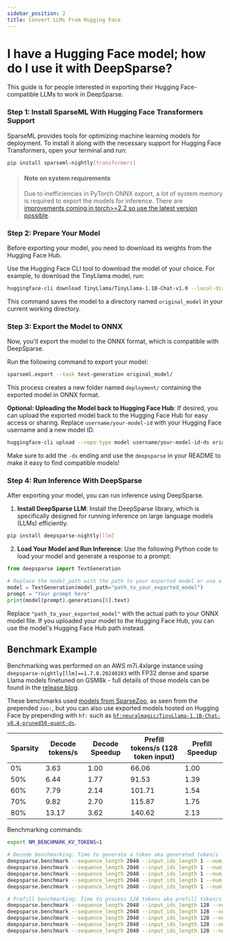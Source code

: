 ```yaml
---
sidebar_position: 2
title: Convert LLMs From Hugging Face
---
```



# I have a Hugging Face model; how do I use it with DeepSparse?

This guide is for people interested in exporting their Hugging Face-compatible LLMs to work in DeepSparse.

### Step 1: Install SparseML With Hugging Face Transformers Support

SparseML provides tools for optimizing machine learning models for deployment. To install it along with the necessary support for Hugging Face Transformers, open your terminal and run:
```bash
pip install sparseml-nightly[transformers]
```

> #### Note on system requirements
> Due to inefficiencies in PyTorch ONNX export, a lot of system memory is required to export the models for inference. There are [improvements coming in torch>=2.2 so use the latest version possible](https://github.com/pytorch/pytorch/commit/b4a49124c8165a374a3ef49e14807ac05b3fc030).

### Step 2: Prepare Your Model

Before exporting your model, you need to download its weights from the Hugging Face Hub.

Use the Hugging Face CLI tool to download the model of your choice. For example, to download the TinyLlama model, run:
```bash
huggingface-cli download TinyLlama/TinyLlama-1.1B-Chat-v1.0 --local-dir original_model --local-dir-use-symlinks False
```
This command saves the model to a directory named `original_model` in your current working directory.
### Step 3: Export the Model to ONNX

Now, you'll export the model to the ONNX format, which is compatible with DeepSparse.

Run the following command to export your model:
```bash
sparseml.export --task text-generation original_model/
```
This process creates a new folder named `deployment/` containing the exported model in ONNX format.

**Optional: Uploading the Model back to Hugging Face Hub**:
If desired, you can upload the exported model back to the Hugging Face Hub for easy access or sharing. Replace `username/your-model-id` with your Hugging Face username and a new model ID.
```bash
huggingface-cli upload --repo-type model username/your-model-id-ds original_model/deployment/
```

Make sure to add the `-ds` ending and use the `deepsparse` in your README to make it easy to find compatible models!

### Step 4: Run Inference With DeepSparse

After exporting your model, you can run inference using DeepSparse.

1. **Install DeepSparse LLM**:
Install the DeepSparse library, which is specifically designed for running inference on large language models (LLMs) efficiently.
```bash
pip install deepsparse-nightly[llm]
```

2. **Load Your Model and Run Inference**:
Use the following Python code to load your model and generate a response to a prompt:
```python
from deepsparse import TextGeneration

# Replace the model_path with the path to your exported model or use a model from the DeepSparse Zoo
model = TextGeneration(model_path="path_to_your_exported_model")
prompt = "Your prompt here"
print(model(prompt).generations[0].text)
```

Replace `"path_to_your_exported_model"` with the actual path to your ONNX model file. If you uploaded your model to the Hugging Face Hub, you can use the model's Hugging Face Hub path instead.


## Benchmark Example

Benchmarking was performed on an AWS m7i.4xlarge instance using `deepsparse-nightly[llm]==1.7.0.20240103` with FP32 dense and sparse Llama models finetuned on GSM8k - full details of those models can be found in the [release blog](https://neuralmagic.com/blog/fast-llama-2-on-cpus-with-sparse-fine-tuning-and-deepsparse/).

These benchmarks used [models from SparseZoo](https://sparsezoo.neuralmagic.com/?architectures=llama2&datasets=gsm8k&ungrouped=true), as seen from the prepended `zoo:`, but you can also use exported models hosted on Hugging Face by prepending with `hf:` such as [`hf:neuralmagic/TinyLlama-1.1B-Chat-v0.4-pruned50-quant-ds`](https://huggingface.co/neuralmagic/TinyLlama-1.1B-Chat-v0.4-pruned50-quant-ds).

| Sparsity | Decode tokens/s | Decode Speedup | Prefill tokens/s (128 token input) | Prefill Speedup |
| -------- | --------------- | -------------- | ---------------------------------- | --------------- |
| 0%       | 3.63            | 1.00           | 66.06                              | 1.00            |
| 50%      | 6.44            | 1.77           | 91.53                              | 1.39            |
| 60%      | 7.79            | 2.14           | 101.71                             | 1.54            |
| 70%      | 9.82            | 2.70           | 115.87                             | 1.75            |
| 80%      | 13.17           | 3.62           | 140.62                             | 2.13            |

Benchmarking commands:
```bash
export NM_BENCHMARK_KV_TOKENS=1

# Decode benchmarking: Time to generate a token aka generated token/s
deepsparse.benchmark --sequence_length 2048 --input_ids_length 1 --num_cores 8 zoo:llama2-7b-gsm8k_llama2_pretrain-base
deepsparse.benchmark --sequence_length 2048 --input_ids_length 1 --num_cores 8 zoo:llama2-7b-gsm8k_llama2_pretrain-pruned50
deepsparse.benchmark --sequence_length 2048 --input_ids_length 1 --num_cores 8 zoo:llama2-7b-gsm8k_llama2_pretrain-pruned60
deepsparse.benchmark --sequence_length 2048 --input_ids_length 1 --num_cores 8 zoo:llama2-7b-gsm8k_llama2_pretrain-pruned70
deepsparse.benchmark --sequence_length 2048 --input_ids_length 1 --num_cores 8 zoo:llama2-7b-gsm8k_llama2_pretrain-pruned80

# Prefill benchmarking: Time to process 128 tokens aka prefill token/s
deepsparse.benchmark --sequence_length 2048 --input_ids_length 128 --num_cores 8 zoo:llama2-7b-gsm8k_llama2_pretrain-base
deepsparse.benchmark --sequence_length 2048 --input_ids_length 128 --num_cores 8 zoo:llama2-7b-gsm8k_llama2_pretrain-pruned50
deepsparse.benchmark --sequence_length 2048 --input_ids_length 128 --num_cores 8 zoo:llama2-7b-gsm8k_llama2_pretrain-pruned60
deepsparse.benchmark --sequence_length 2048 --input_ids_length 128 --num_cores 8 zoo:llama2-7b-gsm8k_llama2_pretrain-pruned70
deepsparse.benchmark --sequence_length 2048 --input_ids_length 128 --num_cores 8 zoo:llama2-7b-gsm8k_llama2_pretrain-pruned80
```

